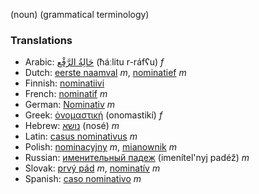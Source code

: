 (noun) (grammatical terminology)

===Translations===
*Arabic: [[حالة الرفع|حَالِةُ الرَّفْع]] (ħáːlitu r-ráfʕu) ''f''
*Dutch: [[eerste naamval]] ''m'',  [[nominatief]] ''m''
*Finnish: [[nominatiivi]]
*French: [[nominatif]] ''m''
*German: [[Nominativ]] ''m''
*Greek: [[ὀνομαστική]] (onomastikí) ''f''
*Hebrew: [[נושא]] (nosé) ''m''
*Latin: [[casus nominativus]] ''m''
*Polish: [[nominacyjny]] ''m'', [[mianownik]] ''m''
*Russian: [[именительный падеж]] (imenítel'nyj padéž) ''m''
*Slovak: [[prvý pád]] ''m'', [[nominatív]] ''m''
*Spanish: [[caso nominativo]] ''m''